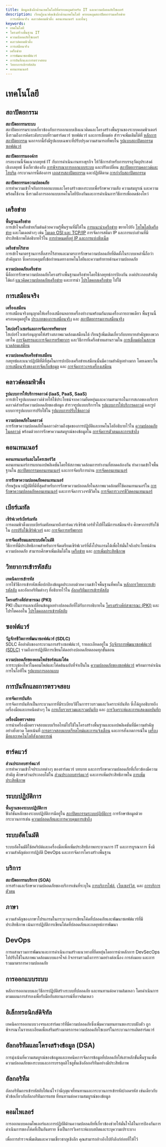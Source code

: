 ```yaml
---
title: ข้อมูลเชิงลึกด้านเทคโนโลยีที่ครอบคลุมสำหรับ IT และความปลอดภัยไซเบอร์
description: เรียนรู้แนวคิดเชิงลึกด้านเทคโนโลยี ครอบคลุมสถาปัตยกรรมเครือข่าย
  การเสมือนจริง คลาวด์คอมพิวติ้ง คอนเทนเนอร์ และอื่นๆ
keywords:
- เทคโนโลยี
- โครงสร้างพื้นฐาน IT
- ความปลอดภัยไซเบอร์
- คลาวด์คอมพิวติ้ง
- การเสมือนจริง
- เครือข่าย
- การพัฒนาซอฟต์แวร์
- การบันทึกและการตรวจสอบ
- วิทยาการเข้ารหัสลับ
- คอนเทนเนอร์
---
```


# เทคโนโลยี

## สถาปัตยกรรม
**สถาปัตยกรรมระบบ**  
สถาปัตยกรรมระบบเกี่ยวข้องกับการออกแบบเชิงแนวคิดและโครงสร้างพื้นฐานของระบบคอมพิวเตอร์ ซึ่งรวมถึงการคิดระดับระบบที่รวมฮาร์ดแวร์ ซอฟต์แวร์ และการเชื่อมต่อ สำรวจเพิ่มเติมได้ที่ [หลักการสถาปัตยกรรม](technology/architecture/architectural_principles/) นอกจากนี้ยังมีรูปแบบเฉพาะที่ปรับปรุงความสามารถที่พบใน [รูปแบบสถาปัตยกรรมซอฟต์แวร์](technology/architecture/software_architectural_patterns/)

**สถาปัตยกรรมองค์กร**  
กรอบงานนี้จัดแนวกลยุทธ์ IT กับการดำเนินงานทางธุรกิจ ให้วิธีการสำหรับการบรรลุวัตถุประสงค์เชิงกลยุทธ์ ซึ่งเกี่ยวข้องกับ [การพิจารณาการออกแบบระบบ](technology/architecture/system_design_considerations/) และปรับเปลี่ยน [สถาปัตยกรรมคลาวด์และไฮบริด](technology/architecture/cloud_and_hybrid_architectures/) กระบวนการนี้ต้องการ [เอกสารสถาปัตยกรรม](technology/architecture/architectural_documentation/) และปฏิบัติตาม [การกำกับสถาปัตยกรรม](technology/architecture/architecture_governance/)

**สถาปัตยกรรมความปลอดภัย**  
การทำความเข้าใจกับการออกแบบและโครงสร้างของระบบเพื่อรักษาความลับ ความสมบูรณ์ และความพร้อมใช้งาน ซึ่งรวมถึงการออกแบบเทคโนโลยีป้องกันและการดำเนินการวิธีการเพื่อลดช่องโหว่

## เครือข่าย
**พื้นฐานเครือข่าย**  
การเข้าใจเครือข่ายเริ่มต้นด้วยความรู้พื้นฐานที่มีให้ใน [การแนะนำเครือข่าย](technology/network/introduction_to_networking/) ขยายไปยัง [โทโพโลยีเครือข่าย](technology/network/network_topologies/) และโมเดลต่างๆ เช่น [โมเดล OSI และ TCP/IP](technology/network/osi_model_and_tcpip_model/) การจัดการสคีมา IP และการแบ่งส่วนที่มีประสิทธิภาพได้อธิบายไว้ใน [การกำหนดที่อยู่ IP และการแบ่งซับเน็ต](technology/network/ip_addressing_and_subnetting/)

**เครือข่ายไร้สาย**  
การเข้าใจมาตรฐานการสื่อสารไร้สายและมาตรการรักษาความปลอดภัยที่ติดตั้งในระบบเหล่านี้ถือว่าสำคัญมาก ซึ่งครอบคลุมทั้งข้อกำหนดทางเทคโนโลยีและความท้าทายด้านความปลอดภัย

**ความปลอดภัยเครือข่าย**  
นี่คือการรักษาความปลอดภัยโครงสร้างพื้นฐานเครือข่ายโดยใช้กลยุทธ์การป้องกัน องค์ประกอบสำคัญได้แก่ [แนวคิดความปลอดภัยเครือข่าย](technology/network/network_security_concepts/) และการนำ [โปรโตคอลเครือข่าย](technology/network/network_protocols/) ไปใช้

## การเสมือนจริง
**เครื่องเสมือน**  
การเสมือนจริงอนุญาตให้เครื่องเสมือนหลายเครื่องทำงานพร้อมกันบนเครื่องกายภาพเดียว พื้นฐานนี้ครอบคลุมอยู่ใน [ประเภทของการเสมือนจริง](technology/virtualization/types_of_virtualization/) และ [สถาปัตยกรรมการเสมือนจริง](technology/virtualization/virtualization_architecture/)

**ไฮเปอร์ไวเซอร์และการจัดการทรัพยากร**  
ไฮเปอร์ไวเซอร์อนุญาตให้สร้างสภาพแวดล้อมเสมือนได้ เรียนรู้เพิ่มเติมเกี่ยวกับบทบาทสำคัญของพวกเขาใน [การจัดสรรและการจัดการทรัพยากร](technology/virtualization/resource_allocation_and_management/) และวิธีการที่เครือข่ายผสานรวมใน [การเชื่อมต่อในสภาพแวดล้อมเสมือน](technology/virtualization/networking_in_virtual_environments/)

**ความปลอดภัยเครือข่ายเสมือน**  
กลยุทธ์และแนวปฏิบัติที่ดีที่สุดในการปกป้องเครือข่ายเสมือนนั้นมีความสำคัญอย่างมาก โดยเฉพาะใน [การเสมือนจริงของการจัดเก็บข้อมูล](technology/virtualization/storage_virtualization/) และ [การจัดการวงจรเครื่องเสมือน](technology/virtualization/virtual_machine_lifecycle_management/)

## คลาวด์คอมพิวติ้ง
**รูปแบบการให้บริการคลาวด์ (IaaS, PaaS, SaaS)**  
การเข้าใจรูปแบบคลาวด์ช่วยให้ใช้ประโยชน์จากความยืดหยุ่นและความสามารถในการสเกลของบริการคลาวด์สำหรับความปลอดภัยของข้อมูล สำรวจรูปแบบบริการใน [รูปแบบการให้บริการคลาวด์](technology/cloud_computing/cloud_service_models/) และรูปแบบการรูปแบบการปรับใช้ใน [รูปแบบการปรับใช้คลาวด์](technology/cloud_computing/cloud_deployment_models/)

**ความปลอดภัยในคลาวด์**  
การรักษาความปลอดภัยในคลาวด์รวมถึงชุดของการปฏิบัติและเทคโนโลยีอธิบายไว้ใน [ความปลอดภัยในคลาวด์](technology/cloud_computing/cloud_security/) พร้อมด้วยการรักษาความสมบูรณ์ของข้อมูลใน [การจัดการตัวตนและการเข้าถึง](technology/cloud_computing/identity_and_access_management_iam/)

## คอนเทนเนอร์
**คอนเทนเนอร์และไมโครเซอร์วิส**  
คอนเทนเนอร์การแยกแอปพลิเคชันโดยให้สภาพแวดล้อมการทำงานที่สอดคล้องกัน ทำความเข้าใจพื้นฐานใน [สถาปัตยกรรมคอนเทนเนอร์](technology/containerization/container_architecture/) และการจัดบริการผ่าน [การจัดคอนเทนเนอร์](technology/containerization/container_orchestration/)

**การรักษาความปลอดภัยคอนเทนเนอร์**  
เรียนรู้แนวปฏิบัติที่ดีที่สุดสำหรับการรักษาความปลอดภัยในสภาพแวดล้อมที่ใช้คอนเทนเนอร์ใน [การรักษาความปลอดภัยคอนเทนเนอร์](technology/containerization/container_security/) และการจัดการวงจรชีวิตใน [การจัดการวงจรชีวิตคอนเทนเนอร์](technology/containerization/container_lifecycle_management/)

## เบียร์เมทัล
**เซิร์ฟเวอร์เบียร์เมทัล**  
การคอมพิวติ้งแบบเบียร์เมทัลหมายถึงฮาร์ดแวร์เซิร์ฟเวอร์ทั่วไปที่ไม่มีการเสมือนจริง ศึกษาการปรับใช้ใน [การปรับใช้เซิร์ฟเวอร์](technology/bare_metal/server_deployment/) และ [การจัดการทรัพยากร](technology/bare_metal/resource_management/)

**การจัดเตรียมและระบบอัตโนมัติ**  
วิธีการที่มีประสิทธิภาพสำหรับการจัดเตรียมเซิร์ฟเวอร์ที่ตั้งโปรแกรมได้เพื่อให้มั่นใจถึงประโยชน์ด้านความปลอดภัย สามารถศึกษาเพิ่มเติมได้ใน [เครือข่าย](technology/bare_metal/networking/) และ [การเพิ่มประสิทธิภาพ](technology/bare_metal/performance_optimization/)

## วิทยาการเข้ารหัสลับ
**เทคนิคการเข้ารหัส**  
การใช้วิธีการเข้ารหัสเพื่อปกป้องข้อมูลประกอบด้วยความเข้าใจพื้นฐานที่พบใน [หลักการวิทยาการเข้ารหัสลับ](technology/cryptography/cryptographic_principles/) และอัลกอริทึมต่างๆ ที่อธิบายไว้ใน [อัลกอริทึมการเข้ารหัสลับ](technology/cryptography/cryptographic_algorithms/)

**โครงสร้างคีย์สาธารณะ (PKI)**  
PKI เป็นการแลกเปลี่ยนข้อมูลอย่างปลอดภัยที่ได้รับการอธิบายใน [โครงสร้างคีย์สาธารณะ (PKI)](technology/cryptography/public_key_infrastructure_pki/) และโปรโตคอลใน [โปรโตคอลการเข้ารหัสลับ](technology/cryptography/cryptographic_protocols/)

## ซอฟต์แวร์
**วัฏจักรชีวิตการพัฒนาซอฟต์แวร์ (SDLC)**  
SDLC คือลำดับของกระบวนการสร้างซอฟต์แวร์, รายละเอียดอยู่ใน [วัฏจักรการพัฒนาซอฟต์แวร์ (SDLC)](technology/software/software_development_lifecycle_sdlc/) รวมถึงการปฏิบัติการเขียนโค้ดอย่างปลอดภัยตลอดทุกขั้นตอน

**ความปลอดภัยของคอมไพล์ซอร์สและโค้ด**  
การระบุช่องโหว่ในคอมไพล์และโค้ดต้นฉบับที่จำเป็นใน [ความปลอดภัยของซอฟต์แวร์](technology/software/software_security/) พร้อมการดำเนินการในไอทีใน [รูปแบบการออกแบบ](technology/software/design_patterns/)

## การบันทึกและการตรวจสอบ
**การจัดการบันทึก**  
การจัดการบันทึกเป็นกระบวนการที่มีระเบียบวิธีในการรวบรวมและวิเคราะห์บันทึก ซึ่งได้ถูกอธิบายถึงเครื่องมือและเทคนิคต่างๆ ใน [การเก็บรวบรวมและรวมบันทึก](technology/logging_&_monitoring/log_collection_and_aggregation/) และ [การวิเคราะห์และการแสดงผลบันทึก](technology/logging_&_monitoring/log_analysis_and_visualization/)

**เครื่องมือตรวจสอบ**  
การนำเครื่องมือตรวจสอบแบบเรียลไทม์ไปใช้ในโครงสร้างพื้นฐานและแอปพลิเคชันที่มีความสำคัญอย่างยิ่งยวด โดยเน้นที่ [การตรวจสอบแบบเรียลไทม์และการแจ้งเตือน](technology/logging_&_monitoring/real-time_monitoring_and_alerting/) และการสังเกตการณ์ใน [เครื่องมือและเทคโนโลยีสังเกตการณ์](technology/logging_&_monitoring/observability_tools_and_technologies/)

## ฮาร์ดแวร์
**ส่วนประกอบฮาร์ดแวร์**  
การทำความเข้าใจประเภทต่างๆ ของฮาร์ดแวร์ บทบาท และการรักษาความปลอดภัยที่เกี่ยวข้องมีความสำคัญ ศึกษาส่วนประกอบได้ใน [ส่วนประกอบฮาร์ดแวร์](technology/hardware/components/) และการเพิ่มประสิทธิภาพใน [การเพิ่มประสิทธิภาพ](technology/hardware/performance_optimization/)

## ระบบปฏิบัติการ
**พื้นฐานของระบบปฏิบัติการ**  
ฟังก์ชันหลักของระบบปฏิบัติการมีอยู่ใน [สถาปัตยกรรมระบบปฏิบัติการ](technology/operating_system/architecture/) การรักษาข้อมูลด้วยกระบวนการเช่น [ความปลอดภัยและการควบคุมการเข้าถึง](technology/operating_system/security_and_access_control/)

## ระบบอัตโนมัติ
ระบบอัตโนมัติใช้สคริปต์และเครื่องมือเพื่อเพิ่มประสิทธิภาพกระบวนการ IT และการบูรณาการ ซึ่งมีความสำคัญต่อการปฏิบัติ DevOps และการจัดการโครงสร้างพื้นฐาน

## บริการ
**สถาปัตยกรรมบริการ (SOA)**  
การสร้างและรักษาความปลอดภัยของบริการเช่นที่ระบุใน [การบริการไฟล์](technology/service/file_services/), [เว็บเซอร์วิส](technology/service/web_services/), และ [การบริการตัวตน](technology/service/identity_services/)

## ภาษา
ความสำคัญของภาษาโปรแกรมในกระบวนการเขียนโค้ดที่ปลอดภัยและพัฒนาซอฟต์แวร์ที่มีประสิทธิภาพ เน้นการปฏิบัติการเขียนโค้ดที่ปลอดภัยและกลยุทธ์การพัฒนา

## DevOps
การผสานรวมการพัฒนาและการดำเนินงานสร้างแนวทางที่ยืดหยุ่นโดยการนำหลักการ DevSecOps ไปปรับใช้ในสภาพแวดล้อมแบบแอจไจล์ กิจกรรมรวมถึงการรวมอย่างต่อเนื่อง การส่งมอบ และการรวมมาตรการความปลอดภัย

## การออกแบบระบบ
หลักการออกแบบและวิธีการปฏิบัติสร้างระบบที่ปลอดภัย และทนทานต่อความล้มเหลว โดยดำเนินการตามแผนการสำรองเพื่อรับมือกับสถานการณ์ที่อาจล้มเหลว

## อิเล็กทรอนิกส์ดิจิทัล
เทคนิคการออกแบบวงจรและฮาร์ดแวร์ที่มีความปลอดภัยซึ่งเพิ่มความทนทานของระบบฝังตัว ถูกพิจารณาในรายละเอียดเพื่อเสริมสร้างมาตรการความปลอดภัยไซเบอร์ในกระบวนการผลิตฮาร์ดแวร์

## อัลกอริทึมและโครงสร้างข้อมูล (DSA)
การมุ่งเน้นที่ความสมบูรณ์ของข้อมูลและเทคนิคการจัดการข้อมูลที่ปลอดภัยให้เสาหลักขั้นพื้นฐานเพื่อความปลอดภัยของระบบและการบรรลุผลิโซลูชั่นเชิงอัลกอริทึมอย่างมีประสิทธิภาพ

## อัลกอริทึม
อัลกอริทึมการเข้ารหัสลับให้แน่ใจว่ามีกุญแจที่ทนทานและกระบวนการเข้ารหัส/ถอดรหัส เช่นเดียวกับหัวข้อเกี่ยวกับอัลกอริทึมการแฮช ที่ทนทานต่อความสมบูรณ์ของข้อมูล

## คอมไพเลอร์
การออกแบบคอมไพเลอร์และการปฏิบัติด้านความปลอดภัยที่เกี่ยวข้องช่วยให้มั่นใจได้ในการป้องกันการดำเนินการของโค้ดที่เป็นอันตราย ซึ่งเป็นการวิเคราะห์แบบสถิตและระบุความเปราะบาง

เพื่อการสำรวจเพิ่มเติมและความเชี่ยวชาญเชิงลึก คุณสามารถอ้างอิงไปยังลิงก์ย่อยที่ให้ไว้